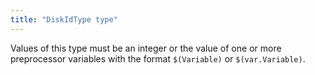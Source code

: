 ```yaml
---
title: "DiskIdType type"
---
```


Values of this type must be an integer or the value of one or more preprocessor variables with the format `$(Variable)` or `$(var.Variable)`.
